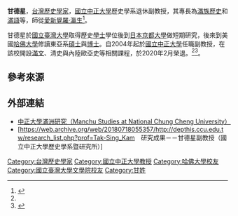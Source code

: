 {{expand|time=2013-12-29T19:05:16+00:00}}
'''甘德星'''，[[台灣|台灣]][[歷史學家|歷史學家]]，[[國立中正大學|國立中正大學]]歷史學系退休副教授，其專長為[[滿族#發展歷史|滿族歷史]]和[[滿語|滿語]]等，師從[[愛新覺羅·瀛生|愛新覺羅·瀛生]]<ref name ="interview">{{cite journal |title=美国哈佛大学博士研究生来访 |journal=《满语研究》 |date=1990 |issue=02 |url=http://wuxizazhi.cnki.net/Search/MYYJ199002023.html |access-date=2018-07-18 |archive-date=2020-02-02 |archive-url=https://web.archive.org/web/20200202031825/http://wuxizazhi.cnki.net/Search/MYYJ199002023.html |dead-url=no }}</ref>。

甘德星於[[國立臺灣大學|國立臺灣大學]]取得歷史[[學士|學士]]學位後到[[日本|日本]][[京都大學|京都大學]]做短期研究，後來到美國[[哈佛大學|哈佛大學]]修讀東亞系[[碩士|碩士]]與[[博士|博士]]。自2004年起於[[國立中正大學|國立中正大學]]任職副教授，在該校開設[[滿文|滿文]]、清史與內陸歐亞史等相關課程，於2020年2月榮退。<ref name ="interview"/><ref>{{cite journal |author1=葉高樹 |title=最近十年（ 1998 － 2008 年）臺灣清史研究的動向 |journal=《臺灣師大歷史學報》 |issue=40 |page=158 |url=http://www.his.ntnu.edu.tw/files/publish/247_c1b4214a.pdf |access-date=2018-07-18 |archive-date=2014-12-22 |archive-url=https://web.archive.org/web/20141222142122/http://www.his.ntnu.edu.tw/files/publish/247_c1b4214a.pdf |dead-url=no }}</ref>。

==參考來源==
{{reflist}}

==外部連結==
*[http://ccumanchustudies.blogspot.com/ 中正大學滿洲研究（Manchu Studies at National Chung Cheng University）] {{Wayback|url=http://ccumanchustudies.blogspot.com/ |date=20110708030605 }}
*[https://web.archive.org/web/20180718055357/http://depthis.ccu.edu.tw/research_list.php?prof=Tak-Sing_Kam　研究成果－－甘德星副教授（國立中正大學歷史學系暨研究所）]

{{DEFAULTSORT:Kam甘德星}}
[[Category:台灣歷史學家|Category:台灣歷史學家]]
[[Category:國立中正大學教授|Category:國立中正大學教授]]
[[Category:哈佛大學校友|Category:哈佛大學校友]]
[[Category:國立臺灣大學文學院校友|Category:國立臺灣大學文學院校友]]
[[Category:甘姓|Category:甘姓]]